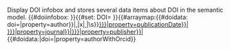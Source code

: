 <noinclude>
Display DOI infobox and stores several data items about DOI in the semantic model.
</noinclude><includeonly>{{#doiinfobox: {{{doi|}}} }}{{#set: DOI={{{doi|}}} }}{{#arraymap:{{#doidata: doi={{{doi|}}}|property=author}}|,|x|[[Author::x| ]]|\s}}[[Publication date::{{#doidata: doi={{{doi|}}}|property=publicationDate}}| ]][[Journal::{{#doidata: doi={{{doi|}}}|property=journal}}|]][[Publisher::{{#doidata: doi={{{doi|}}}|property=publisher}}|]]{{#doidata:|doi={{{doi|}}}|property=authorWithOrcid}} </includeonly>
